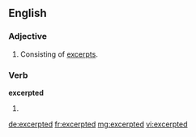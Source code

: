 ==English==

===Adjective===
{{en-adj}}

# Consisting of [[excerpt]]s.

===Verb===
'''excerpted'''

# {{past of|excerpt}}

[[de:excerpted]]
[[fr:excerpted]]
[[mg:excerpted]]
[[vi:excerpted]]